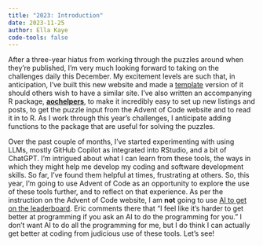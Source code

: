 ```yaml
---
title: "2023: Introduction"
date: 2023-11-25
author: Ella Kaye
code-tools: false
---
```


After a three-year hiatus from working through the puzzles around when they're published, 
I'm very much looking forward to taking on the challenges daily this December. 
My excitement levels are such that, in anticipation, 
I've built this new website and made a [template](https://github.com/EllaKaye/advent-of-code-website-template) version of it should others wish to have a similar site.
I've also written an accompanying R package, [**aochelpers**](https://ellakaye.github.io/aochelpers), to make it incredibly easy to set up new listings and posts, 
to get the puzzle input from the Advent of Code website and to read it in to R.
As I work through this year's challenges, 
I anticipate adding functions to the package that are useful for solving the puzzles.

Over the past couple of months, I've started experimenting with using LLMs, 
mostly GitHub Copilot as integrated into RStudio, and a bit of ChatGPT.
I'm intrigued about what I can learn from these tools, 
the ways in which they might help me develop my coding and software development skills.
So far, I've found them helpful at times, frustrating at others. 
So, this year, I'm going to use Advent of Code as an opportunity to explore the use of these tools further, and to reflect on that experience. 
As per the instruction on the Advent of Code website, 
I am **not** going to use [AI to get on the leaderboard](https://adventofcode.com/about#ai_leaderboard). 
Eric comments there that "I feel like it's harder to get better at programming if you ask an AI to do the programming for you." 
I don't want AI to do all the programming for me, 
but I do think I can actually get better at coding from judicious use of these tools.
Let's see!

